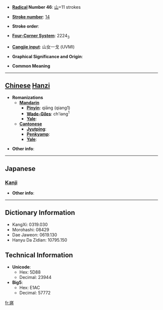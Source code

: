 * '''[[Wiktionary:Chinese radical index| Radical]] Number 46''': [[Wiktionary:Chinese radical index 山|山]]+11 strokes

* '''[[Wiktionary:Chinese total strokes index|Stroke number]]''': [[Wiktionary:Chinese total strokes index 14|14]]

* '''Stroke order''': 

* '''[[Wiktionary:Chinese four corner index|Four-Corner System]]''': 2224<sub>3</sub>

* '''[[Wiktionary:Chinese Cangjie index|Cangjie input]]''': 山女一戈 (UVMI)

* '''Graphical Significance and Origin''': 

* '''Common Meaning'''

----

== [[Chinese]] [[Hanzi]] ==

* '''Romanizations'''
** '''[[Mandarin]]'''
*** '''[[Pinyin]]''': qiāng (qiang1)
*** '''[[Wade-Giles]]''': ch'iang<sup>1</sup>
*** '''[[Yale]]''': 
** '''[[Cantonese]]'''
*** '''[[Jyutping]]''':
*** '''[[Penkyamp]]''': 
*** '''[[Yale]]''': 

* '''Other info''': 

----

==Japanese==
===[[Kanji]]===
{{kanji|on readings=[[しゃう]] (shau), [[そう]] (sō)
|kun readings=
}}

* '''Other info''':  

----

== Dictionary Information ==

* KangXi: 0319.030
* Morohashi: 08429
* Dae Jaweon: 0619.130
* Hanyu Da Zidian: 10795.150

== Technical Information ==

* '''Unicode''':
** Hex: 5D88
** Decimal: 23944
* '''Big5''':
** Hex: E1AC
** Decimal: 57772

[[fr:嶈]]